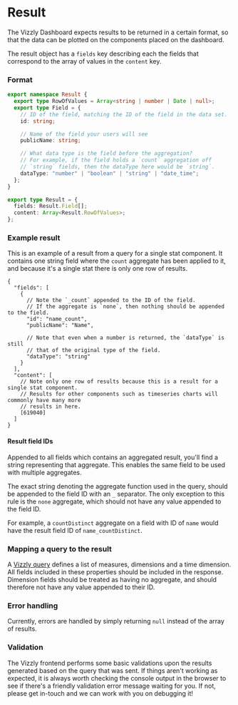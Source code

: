 # Result

The Vizzly Dashboard expects results to be returned in a certain format, so that the data
can be plotted on the components placed on the dashboard.

The result object has a `fields` key describing each the fields
that correspond to the array of values in the `content` key.

### Format

```typescript
export namespace Result {
  export type RowOfValues = Array<string | number | Date | null>;
  export type Field = {
    // ID of the field, matching the ID of the field in the data set.
    id: string;

    // Name of the field your users will see
    publicName: string;

    // What data type is the field before the aggregation?
    // For example, if the field holds a `count` aggregation off
    // `string` fields, then the dataType here would be `string`.
    dataType: "number" | "boolean" | "string" | "date_time";
  };
}

export type Result = {
  fields: Result.Field[];
  content: Array<Result.RowOfValues>;
};
```

### Example result

This is an example of a result from a query for a single stat component. It contains one string field where the
`count` aggregate has been applied to it, and because it's a single stat there is only one row of results.

```jsonc
{
  "fields": [
    {
      // Note the `_count` appended to the ID of the field.
      // If the aggregate is `none`, then nothing should be appended to the field.
      "id": "name_count",
      "publicName": "Name",

      // Note that even when a number is returned, the `dataType` is still
      // that of the original type of the field.
      "dataType": "string"
    }
  ],
  "content": [
    // Note only one row of results because this is a result for a single stat component.
    // Results for other components such as timeseries charts will commonly have many more
    // results in here.
    [619040]
  ]
}
```

#### Result field IDs

Appended to all fields which contains an aggregated result, you'll find a string representing
that aggregate. This enables the same field to be used with multiple aggregates.

The exact string denoting the aggregate function used in the query, should be appended to the field
ID with an `_` separator. The only exception to this rule is the `none` aggregate, which should not
have any value appended to the field ID.

For example, a `countDistinct` aggregate on a field with ID of `name` would have the result field ID of
`name_countDistinct`.

### Mapping a query to the result

A [Vizzly query](./query) defines a list of measures, dimensions and a time dimension. All fields included
in these properties should be included in the response. Dimension fields should be treated as having no aggregate,
and should therefore not have any value appended to their ID.

### Error handling

Currently, errors are handled by simply returning `null` instead of the array of results.

### Validation

The Vizzly frontend performs some basic validations upon the results generated based on the query that
was sent. If things aren't working as expected, it is always worth checking the console output in the browser
to see if there's a friendly validation error message waiting for you. If not, please get in-touch and
we can work with you on debugging it!
